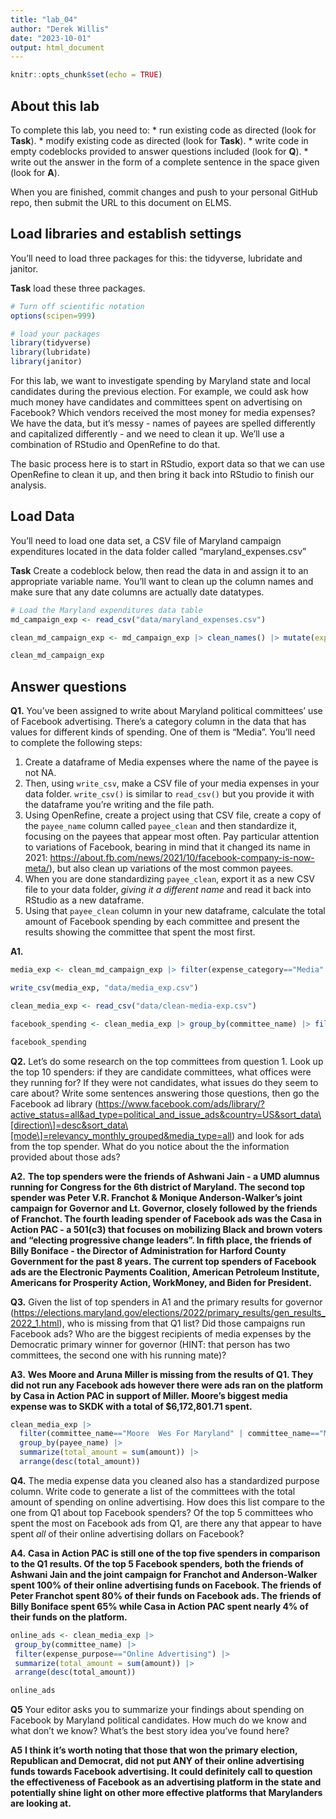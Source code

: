 ```yaml
---
title: "lab_04"
author: "Derek Willis"
date: "2023-10-01"
output: html_document
---
```


```r
knitr::opts_chunk$set(echo = TRUE)
```

## About this lab

To complete this lab, you need to: \* run existing code as directed (look for **Task**). \* modify existing code as directed (look for **Task**). \* write code in empty codeblocks provided to answer questions included (look for **Q**). \* write out the answer in the form of a complete sentence in the space given (look for **A**).

When you are finished, commit changes and push to your personal GitHub repo, then submit the URL to this document on ELMS.

## Load libraries and establish settings

You'll need to load three packages for this: the tidyverse, lubridate and janitor.

**Task** load these three packages.

```r
# Turn off scientific notation
options(scipen=999)

# load your packages
library(tidyverse)
library(lubridate)
library(janitor)
```

For this lab, we want to investigate spending by Maryland state and local candidates during the previous election. For example, we could ask how much money have candidates and committees spent on advertising on Facebook? Which vendors received the most money for media expenses? We have the data, but it's messy - names of payees are spelled differently and capitalized differently - and we need to clean it up. We'll use a combination of RStudio and OpenRefine to do that.

The basic process here is to start in RStudio, export data so that we can use OpenRefine to clean it up, and then bring it back into RStudio to finish our analysis.

## Load Data

You'll need to load one data set, a CSV file of Maryland campaign expenditures located in the data folder called "maryland_expenses.csv"

**Task** Create a codeblock below, then read the data in and assign it to an appropriate variable name. You'll want to clean up the column names and make sure that any date columns are actually date datatypes.

```r
# Load the Maryland expenditures data table
md_campaign_exp <- read_csv("data/maryland_expenses.csv")

clean_md_campaign_exp <- md_campaign_exp |> clean_names() |> mutate(expenditure_date=mdy(expenditure_date))

clean_md_campaign_exp
```

## Answer questions

**Q1.** You've been assigned to write about Maryland political committees' use of Facebook advertising. There's a category column in the data that has values for different kinds of spending. One of them is "Media". You'll need to complete the following steps:

   1. Create a dataframe of Media expenses where the name of the payee is not NA.
   2. Then, using `write_csv`, make a CSV file of your media expenses in your data folder. `write_csv()` is similar to `read_csv()` but you provide it with the dataframe you're writing and the file path.
   3. Using OpenRefine, create a project using that CSV file, create a copy of the `payee_name` column called `payee_clean` and then standardize it, focusing on the payees that appear most often. Pay particular attention to variations of Facebook, bearing in mind that it changed its name in 2021: <https://about.fb.com/news/2021/10/facebook-company-is-now-meta/>), but also clean up variations of the most common payees.
   4. When you are done standardizing `payee_clean`, export it as a new CSV file to your data folder, *giving it a different name* and read it back into RStudio as a new dataframe.
   5. Using that `payee_clean` column in your new dataframe, calculate the total amount of Facebook spending by each committee and present the results showing the committee that spent the most first.

**A1.**

```r
media_exp <- clean_md_campaign_exp |> filter(expense_category=="Media" & payee_name!="NA")

write_csv(media_exp, "data/media_exp.csv")

clean_media_exp <- read_csv("data/clean-media-exp.csv")

facebook_spending <- clean_media_exp |> group_by(committee_name) |> filter(payee_clean=="Facebook/Meta") |> summarize(total_amount = sum(amount)) |> arrange(desc(total_amount))

facebook_spending
```

**Q2.** Let's do some research on the top committees from question 1. Look up the top 10 spenders: if they are candidate committees, what offices were they running for? If they were not candidates, what issues do they seem to care about? Write some sentences answering those questions, then go the Facebook ad library ([https://www.facebook.com/ads/library/?active_status=all&ad_type=political_and_issue_ads&country=US&sort_data\\[direction\\]=desc&sort_data\\[mode\\]=relevancy_monthly_grouped&media_type=all](https://www.facebook.com/ads/library/?active_status=all&ad_type=political_and_issue_ads&country=US&sort_data\%5Bdirection\%5D=desc&sort_data\%5Bmode\%5D=relevancy_monthly_grouped&media_type=all){.uri}) and look for ads from the top spender. What do you notice about the the information provided about those ads?

**A2.** 
**The top spenders were the friends of Ashwani Jain - a UMD alumnus running for Congress for the 6th district of Maryland. The second top spender was Peter V.R. Franchot  & Monique Anderson-Walker's joint campaign for Governor and Lt. Governor, closely followed by the friends of Franchot. The fourth leading spender of Facebook ads was the Casa in Action PAC - a 501(c3) that focuses on mobilizing Black and brown voters and "electing progressive change leaders". In fifth place, the friends of Billy Boniface - the Director of Administration for Harford County Government for the past 8 years. The current top spenders of Facebook ads are the Electronic Payments Coalition, American Petroleum Institute, Americans for Prosperity Action, WorkMoney, and Biden for President.**

**Q3.** Given the list of top spenders in A1 and the primary results for governor (<https://elections.maryland.gov/elections/2022/primary_results/gen_results_2022_1.html>), who is missing from that Q1 list? Did those campaigns run Facebook ads? Who are the biggest recipients of media expenses by the Democratic primary winner for governor (HINT: that person has two committees, the second one with his running mate)?

**A3.**
**Wes Moore and Aruna Miller is missing from the results of Q1. They did not run any Facebook ads however there were ads ran on the platform by Casa in Action PAC in support of Miller. Moore's biggest media expense was to SKDK with a total of $6,172,801.71 spent.**
```r
clean_media_exp |>
  filter(committee_name=="Moore  Wes For Maryland" | committee_name=="Moore Miller For Maryland Slate") |>
  group_by(payee_name) |>
  summarize(total_amount = sum(amount)) |>
  arrange(desc(total_amount))
```

**Q4.** The media expense data you cleaned also has a standardized purpose column. Write code to generate a list of the committees with the total amount of spending on online advertising. How does this list compare to the one from Q1 about top Facebook spenders? Of the top 5 committees who spent the most on Facebook ads from Q1, are there any that appear to have spent *all* of their online advertising dollars on Facebook?

**A4.** 
**Casa in Action PAC is still one of the top five spenders in comparison to the Q1 results. Of the top 5 Facebook spenders, both the friends of Ashwani Jain and the joint campaign for Franchot and Anderson-Walker spent 100% of their online advertising funds on Facebook. The friends of Peter Franchot spent 80% of their funds on Facebook ads. The friends of Billy Boniface spent 65% while Casa in Action PAC spent nearly 4% of their funds on the platform.**
```r
online_ads <- clean_media_exp |>
 group_by(committee_name) |>
 filter(expense_purpose=="Online Advertising") |>
 summarize(total_amount = sum(amount)) |>
 arrange(desc(total_amount))

online_ads
```

**Q5** Your editor asks you to summarize your findings about spending on Facebook by Maryland political candidates. How much do we know and what don't we know? What's the best story idea you've found here?

**A5**
**I think it's worth noting that those that won the primary election, Republican and Democrat, did not put ANY of their online advertising funds towards Facebook advertising. It could definitely call to question the effectiveness of Facebook as an advertising platform in the state and potentially shine light on other more effective platforms that Marylanders are looking at.**